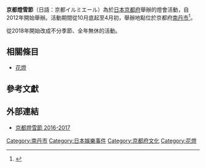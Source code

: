 '''京都燈雪節'''（日語：京都イルミエール）為於[[日本|日本]][[京都府|京都府]]舉辦的燈會活動，自2012年開始舉辦。活動期間從10月底起至4月初，舉辦地點位於京都府[[南丹市|南丹市]]<ref name=oncc01>{{Cite web |url=http://hk.on.cc/hk/bkn/cnt/lifestyle/20161224/bkn-20161224122441193-1224_00982_001.html |title=郊外的浪漫　京都燈雪節 |date=2016-12-24 |website=on.cc |accessdate=2017-01-17 |archive-date=2017-01-18 |archive-url=https://web.archive.org/web/20170118052101/http://hk.on.cc/hk/bkn/cnt/lifestyle/20161224/bkn-20161224122441193-1224_00982_001.html |dead-url=no }}</ref>。

從2018年開始改成不分季節、全年無休的活動。

==相關條目==
*[[花燈|花燈]]

==參考文獻==
{{Reflist}}

==外部連結==
*[http://www.kyoto-illumiere.com/ch/ 京都燈雪節 2016-2017] {{Wayback|url=http://www.kyoto-illumiere.com/ch/ |date=20181024071307 }}{{Zh icon}}

[[Category:南丹市|Category:南丹市]]
[[Category:日本娛樂事件|Category:日本娛樂事件]]
[[Category:京都府文化|Category:京都府文化]]
[[Category:花燈|Category:花燈]]